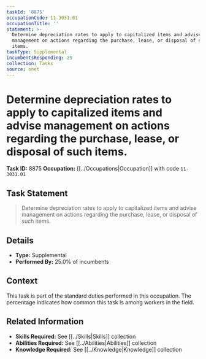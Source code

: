 ```yaml
---
taskId: '8875'
occupationCode: 11-3031.01
occupationTitle: ''
statement: >-
  Determine depreciation rates to apply to capitalized items and advise
  management on actions regarding the purchase, lease, or disposal of such
  items.
taskType: Supplemental
incumbentsResponding: 25
collection: Tasks
source: onet
---
```

# Determine depreciation rates to apply to capitalized items and advise management on actions regarding the purchase, lease, or disposal of such items.

**Task ID:** 8875
**Occupation:** [[../Occupations|Occupation]] with code `11-3031.01`

## Task Statement

> Determine depreciation rates to apply to capitalized items and advise management on actions regarding the purchase, lease, or disposal of such items.

## Details

- **Type:** Supplemental
- **Performed By:** 25.0% of incumbents

## Context

This task is part of the standard duties performed in this occupation. The percentage indicates how common this task is among workers in the field.

## Related Information

- **Skills Required:** See [[../Skills|Skills]] collection
- **Abilities Required:** See [[../Abilities|Abilities]] collection
- **Knowledge Required:** See [[../Knowledge|Knowledge]] collection
